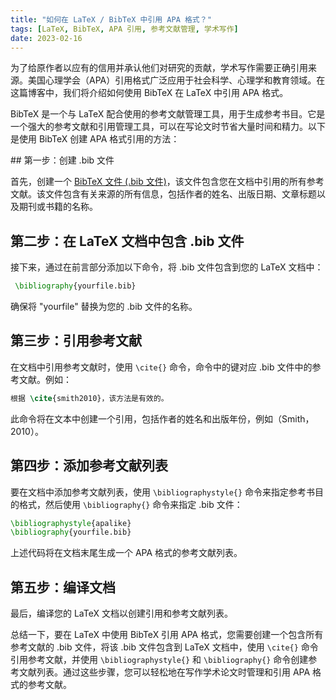 ```yaml
---
title: "如何在 LaTeX / BibTeX 中引用 APA 格式？"
tags: [LaTeX, BibTeX, APA 引用, 参考文献管理, 学术写作]
date: 2023-02-16
---
```


为了给原作者以应有的信用并承认他们对研究的贡献，学术写作需要正确引用来源。美国心理学会（APA）引用格式广泛应用于社会科学、心理学和教育领域。在这篇博客中，我们将介绍如何使用 BibTeX 在 LaTeX 中引用 APA 格式。

BibTeX 是一个与 LaTeX 配合使用的参考文献管理工具，用于生成参考书目。它是一个强大的参考文献和引用管理工具，可以在写论文时节省大量时间和精力。以下是使用 BibTeX 创建 APA 格式引用的方法：


<CiteDrive />
## 第一步：创建 .bib 文件

首先，创建一个 [BibTeX 文件 (.bib 文件)](/)，该文件包含您在文档中引用的所有参考文献。该文件包含有关来源的所有信息，包括作者的姓名、出版日期、文章标题以及期刊或书籍的名称。

## 第二步：在 LaTeX 文档中包含 .bib 文件

接下来，通过在前言部分添加以下命令，将 .bib 文件包含到您的 LaTeX 文档中：

```latex
 \bibliography{yourfile.bib}
```

确保将 "yourfile" 替换为您的 .bib 文件的名称。

 ## 第三步：引用参考文献
 
 在文档中引用参考文献时，使用 `\cite{}` 命令，命令中的键对应 .bib 文件中的参考文献。例如：

```latex
根据 \cite{smith2010}，该方法是有效的。
```

此命令将在文本中创建一个引用，包括作者的姓名和出版年份，例如（Smith，2010）。

## 第四步：添加参考文献列表

要在文档中添加参考文献列表，使用 `\bibliographystyle{}` 命令来指定参考书目的格式，然后使用 `\bibliography{}` 命令来指定 .bib 文件：

```latex
\bibliographystyle{apalike} 
\bibliography{yourfile.bib}
```

上述代码将在文档末尾生成一个 APA 格式的参考文献列表。

## 第五步：编译文档

最后，编译您的 LaTeX 文档以创建引用和参考文献列表。

总结一下，要在 LaTeX 中使用 BibTeX 引用 APA 格式，您需要创建一个包含所有参考文献的 .bib 文件，将该 .bib 文件包含到 LaTeX 文档中，使用 `\cite{}` 命令引用参考文献，并使用 `\bibliographystyle{}` 和 `\bibliography{}` 命令创建参考文献列表。通过这些步骤，您可以轻松地在写作学术论文时管理和引用 APA 格式的参考文献。